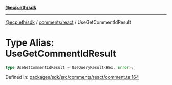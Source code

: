 [**@ecp.eth/sdk**](../../../index.mdx)

***

[@ecp.eth/sdk](/sdk-reference/index.mdx) / [comments/react](/sdk-reference/comments/react/index.mdx) / UseGetCommentIdResult

# Type Alias: UseGetCommentIdResult

```ts
type UseGetCommentIdResult = UseQueryResult<Hex, Error>;
```

Defined in: [packages/sdk/src/comments/react/comment.ts:164](https://github.com/ecp-eth/comments-monorepo/blob/main/packages/sdk/src/comments/react/comment.ts#L164)
